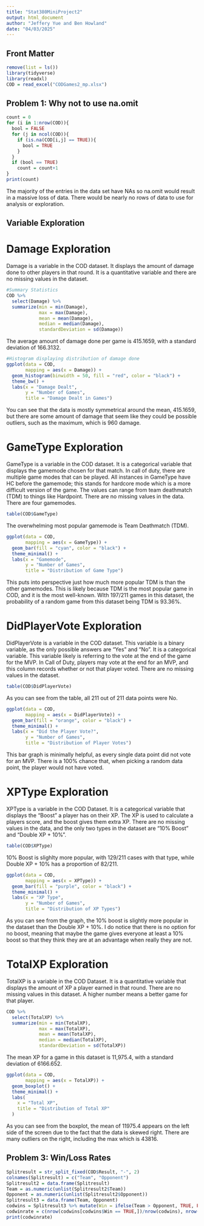 ---
title: "Stat380MiniProject2"
output: html_document
author: "Jeffery Yue and Ben Howland"
date: "04/03/2025"
---

## Front Matter
```{r}
remove(list = ls())
library(tidyverse)
library(readxl)
COD = read_excel("CODGames2_mp.xlsx")
```

## Problem 1: Why not to use na.omit
```{r}
count = 0
for (i in 1:nrow(COD)){
  bool = FALSE
  for (j in ncol(COD)){
    if (is.na(COD[i,j] == TRUE)){
      bool = TRUE
    }
  }
  if (bool == TRUE)
    count = count+1
}
print(count)
```
The majority of the entries in the data set have NAs so na.omit would result in a massive loss of data. There would be nearly no rows of data to use for analysis or exploration.

## Variable Exploration

# Damage Exploration

Damage is a variable in the COD dataset. It displays the amount of damage done to other players in that round. It is a quantitative variable and there are no missing values in the dataset.
```{r}
#Summary Statistics
COD %>%
  select(Damage) %>%
  summarize(min = min(Damage),
            max = max(Damage),
            mean = mean(Damage),
            median = median(Damage),
            standardDeviation = sd(Damage))
```

The average amount of damage done per game is 415.1659, with a standard deviation of 166.3132.

```{r}
#Histogram displaying distribution of damage done
ggplot(data = COD,
       mapping = aes(x = Damage)) +
  geom_histogram(binwidth = 50, fill = "red", color = "black") +
  theme_bw() +
  labs(x = "Damage Dealt",
       y = "Number of Games",
       title = "Damage Dealt in Games")
```

You can see that the data is mostly symmetrical around the mean, 415.1659, but there are some amount of damage that seem like they could be possible outliers, such as the maximum, which is 960 damage.

# GameType Exploration

GameType is a variable in the COD dataset. It is a categorical variable that displays the gamemode chosen for that match. In call of duty, there are multiple game modes that can be played. All instances in GameType have HC before the gamemode; this stands for hardcore mode which is a more difficult version of the game. The values can range from team deathmatch (TDM) to things like Hardpoint. There are no missing values in the data. There are four gamemodes.

```{r}
table(COD$GameType)
```

The overwhelming most popular gamemode is Team Deathmatch (TDM).

```{r}
ggplot(data = COD,
       mapping = aes(x = GameType)) +
  geom_bar(fill = "cyan", color = "black") +
  theme_minimal() +
  labs(x = "Gamemode",
       y = "Number of Games",
       title = "Distribution of Game Type")
```

This puts into perspective just how much more popular TDM is than the other gamemodes. This is likely because TDM is the most popular game in COD, and it is the most well-known. WIth 197/211 games in this dataset, the probability of a random game from this dataset being TDM is 93.36%.

# DidPlayerVote Exploration

DidPlayerVote is a variable in the COD dataset. This variable is a binary variable, as the only possible answers are "Yes" and "No". It is a categorical variable. This variable likely is referring to the vote at the end of the game for the MVP. In Call of Duty, players may vote at the end for an MVP, and this column records whether or not that player voted. There are no missing values in the dataset.

```{r}
table(COD$DidPlayerVote)
```

As you can see from the table, all 211 out of 211 data points were No.

```{r}
ggplot(data = COD,
       mapping = aes(x = DidPlayerVote)) +
  geom_bar(fill = "orange", color = "black") +
  theme_minimal() +
  labs(x = "Did the Player Vote?",
       y = "Number of Games",
       title = "Distribution of Player Votes")
```

This bar graph is minimally helpful, as every single data point did not vote for an MVP. There is a 100% chance that, when picking a random data point, the player would not have voted.

# XPType Exploration

XPType is a variable in the COD Dataset. It is a categorical variable that displays the "Boost" a player has on their XP. The XP is used to calculate a players score, and the boost gives them extra XP. There are no missing values in the data, and the only two types in the dataset are "10% Boost" and "Double XP + 10%".

```{r}
table(COD$XPType)
```

10% Boost is slighlty more popular, with 129/211 cases with that type, while Double XP + 10% has a proportion of 82/211.

```{r}
ggplot(data = COD,
       mapping = aes(x = XPType)) +
  geom_bar(fill = "purple", color = "black") +
  theme_minimal() +
  labs(x = "XP Type",
       y = "Number of Games",
       title = "Distribution of XP Types")
```

As you can see from the graph, the 10% boost is slightly more popular in the dataset than the Double XP + 10%. I do notice that there is no option for no boost, meaning that maybe the game gives everyone at least a 10% boost so that they think they are at an advantage when really they are not.

# TotalXP Exploration

TotalXP is a variable in the COD Dataset. It is a quantitative variable that displays the amount of XP a player earned in that round. There are no missing values in this dataset. A higher number means a better game for that player.

```{r}
COD %>%
  select(TotalXP) %>%
  summarize(min = min(TotalXP),
            max = max(TotalXP),
            mean = mean(TotalXP),
            median = median(TotalXP),
            standardDeviation = sd(TotalXP))
```

The mean XP for a game in this dataset is 11,975.4, with a standard deviation of 6166.652.

```{r}
ggplot(data = COD,
       mapping = aes(x = TotalXP)) +
  geom_boxplot() +
  theme_minimal() +
  labs(
    x = "Total XP",
    title = "Distribution of Total XP"
  )
```

As you can see from the boxplot, the mean of 11975.4 appears on the left side of the screen due to the fact that the data is skewed right. There are many outliers on the right, including the max which is 43816. 




## Problem 3: Win/Loss Rates
```{r}
Splitresult = str_split_fixed(COD$Result, "-", 2)
colnames(Splitresult) = c("Team", "Opponent")
Splitresult2 = data.frame(Splitresult)
Team = as.numeric(unlist(Splitresult2$Team))
Opponent = as.numeric(unlist(Splitresult2$Opponent))
Splitresult3 = data.frame(Team, Opponent)
codwins = Splitresult3 %>% mutate(Win = ifelse(Team > Opponent, TRUE, FALSE), Loss = ifelse(Team < Opponent, TRUE, FALSE), Draw = ifelse(Team == Opponent, TRUE, FALSE))
codwinrate = c(nrow(codwins[codwins$Win == TRUE,])/nrow(codwins), nrow(codwins[codwins$Loss == TRUE,])/nrow(codwins), nrow(codwins[codwins$Draw,])/nrow(codwins))
print(codwinrate)
```

